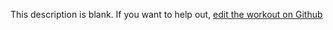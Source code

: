 
  This description is blank. If you want to help out, [edit the workout on Github](https://www.github.com/LiftArcade/exercises/blob/main/exercises/smith-machine-incline-bench-press-description.mdx)